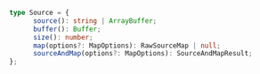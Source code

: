 ```ts
type Source = {
      source(): string | ArrayBuffer;
      buffer(): Buffer;
      size(): number;
      map(options?: MapOptions): RawSourceMap | null;
      sourceAndMap(options?: MapOptions): SourceAndMapResult;
};
```
